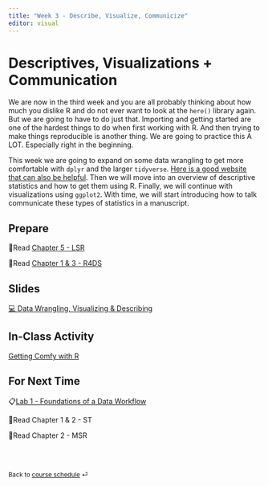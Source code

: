 ```yaml
---
title: "Week 3 - Describe, Visualize, Communicize"
editor: visual
---
```


# Descriptives, Visualizations + Communication

We are now in the third week and you are all probably thinking about how much you dislike R and do not ever want to look at the `here()` library again. But we are going to have to do just that. Importing and getting started are one of the hardest things to do when first working with R. And then trying to make things reproducible is another thing. We are going to practice this A LOT. Especially right in the beginning.

This week we are going to expand on some data wrangling to get more comfortable with `dplyr` and the larger `tidyverse`. [Here is a good website that can also be helpful](https://p4a.jhelvy.com/data-wrangling). Then we will move into an overview of descriptive statistics and how to get them using R. Finally, we will continue with visualizations using `ggplot2`. With time, we will start introducing how to talk communicate these types of statistics in a manuscript.

## Prepare

📖Read [Chapter 5 - LSR](https://learningstatisticswithr.com/book/){target="_blank"}

📖Read [Chapter 1 & 3 - R4DS](https://r4ds.hadley.nz/){target="_blank"}

## Slides

[💻 Data Wrangling, Visualizing & Describing](../slides/lec-3_wrangle-viz-describe.html){target="_blank"}

## In-Class Activity

[Getting Comfy with R](../class-activities/day1.html){target="_blank"}

## For Next Time

📋[Lab 1 - Foundations of a Data Workflow](../labs/lab-1_data-workflow.html)

📖Read Chapter 1 & 2 - ST

📖Read Chapter 2 - MSR

<br><br>

::: {style="font-size: 0.875em;"}
Back to [course schedule](/ "Course schedule") ⏎
:::
